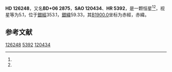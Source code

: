 {{Starbox begin
| name = HD 126248
}}
{{Starbox observe
| epoch = [[J2000.0|J2000.0]]
| constell = {{星座名待查}}<ref name=SIMBAD>{{cite web
 | url=http://simbad.u-strasbg.fr/simbad/sim-id?Ident=HR+5392
 | title=Pulsating variable Star
 | publisher=Centre de Données astronomiques de Strasbourg
 | work=SIMBAD
 | accessdate=2012-07-13
 | archive-date=2016-03-17
 | archive-url=https://web.archive.org/web/20160317142233/http://simbad.u-strasbg.fr/simbad/sim-id?Ident=HR+5392
 | dead-url=no
 }}</ref><ref name=DATA>{{cite web
 | url=http://vizier.u-strasbg.fr/viz-bin/VizieR-5?-out.add=.&-source=5050&-corr=PK=HR&-out.max=9999&HR=5392
 | title=VizieR Detailed Page
 | accessdate=2012-07-13
 | archive-date=2016-03-05
 | archive-url=https://web.archive.org/web/20160305051614/http://vizier.u-strasbg.fr/viz-bin/VizieR-5?-out.add=.&-source=5050&-corr=PK=HR&-out.max=9999&HR=5392
 | dead-url=no
 }}</ref>
| 星官 = 
| ra = {{RA|14|24|11.3}}<ref name=SIMBAD /><ref name=DATA />
| dec = {{DEC|+5|49|12}}<ref name=SIMBAD /><ref name=DATA />
| appmag_v = 5.1<ref name=SIMBAD /><ref name=DATA />
}}
{{Starbox character
| class = A5V<ref name=SIMBAD /><ref name=DATA />
| b-v = 0.12<ref name=SIMBAD /><ref name=DATA />
| u-b = 0.1<ref name=SIMBAD /><ref name=DATA />
| r-i = <ref name=SIMBAD /><ref name=DATA />
| variable = 
}}
{{Starbox astrometry
| radial_v = 0.1
| prop_mo_ra = -10
| parallax = 0.023
| p_error = 
}}
{{Starbox catalog
| names =BD+06 2875，[[SAO星表|SAO]] 120434，[[HD星表|HD]] 126248，[[HR星表|HR]] 5392}}
{{Starbox reference |Simbad=HR+5392}}
{{Starbox end}}

'''HD 126248'''，又名'''BD+06 2875'''，'''SAO 120434'''、'''HR 5392'''，是一颗恒星<ref name=SIMBAD /><ref name=DATA />，视星等为5.1，位于[[銀道座標系|銀經]]353.1，[[銀道座標系|銀緯]]59.33，其[[B1900.0|B1900.0]]坐标为赤經{{RA|14|19|12.7}}，赤緯{{DEC|+6|59.33|25}}。

== 参考文献 ==
{{reflist}}

{{star-stub}}

[[Category:HD和HDE天體|126248]]
[[Category:HR天體|5392]]
[[Category:SAO天體|120434]]
